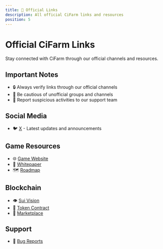 ```yaml
---
title: 🔗 Official Links
description: All official CiFarm links and resources
position: 5
---
```


# Official CiFarm Links

Stay connected with CiFarm through our official channels and resources.

## Important Notes

- 🔒 Always verify links through our official channels
- 🚫 Be cautious of unofficial groups and channels
- 🚨 Report suspicious activities to our support team 

## Social Media

- 🐦 [X](https://x.com/CifarmOnSol) - Latest updates and announcements

## Game Resources

- 🌐 [Game Website](https://cifarm.xyz)
- 📄 [Whitepaper](https://docs.cifarm.xyz)
- 🗺️ [Roadmap](https://cifarm.xyz)

## Blockchain

- 👁️ [Sui Vision](https://cifarm.xyz)
- 💎 [Token Contract](https://cifarm.xyz)
- 🏪 [Marketplace](https://cifarm.xyz)

## Support

- 🐛 [Bug Reports](https://github.com/starci-lab/cifarm-wallet/issues) 
